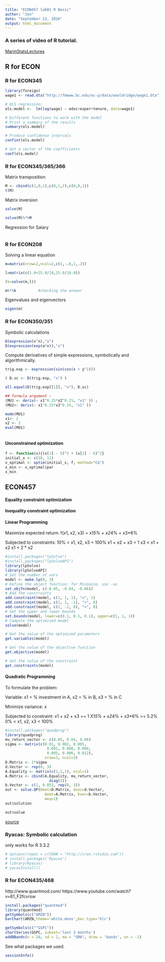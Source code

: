 ```yaml
---
title: "ECON457 lab01 R Basic"
author: "Jon"
date: "September 13, 2016"
output: html_document
---
```



### A series of video of R tutorial. 


[MarinStatsLectures](https://www.youtube.com/user/marinstatlectures/videos)


## R for ECON

### R for ECON345

```r
library(foreign)
wage1 <- read.dta("http://fmwww.bc.edu/ec-p/data/wooldridge/wage1.dta")

# OLS regression:
ols.model <-  lm(log(wage) ~ educ+exper+tenure, data=wage1) 

```

```r
# Different functions to work with the model
# Print a summary of the results
summary(ols.model)

# Produce confidence intervals
confint(ols.model)

# Get a vector of the coefficients
coef(ols.model)
```


### R for ECON345/365/366

Matrix transposition

```r
M <- cbind(c(1,0,1),c(0,1,2),c(0,0,1))
t(M)

```

Matrix inversion

```r
solve(M)

solve(M)%*%M
```


Regression for Salary
```r

```


### R for ECON208

Solving a linear equation
```r
m=matrix(nrow=2,ncol=2,c(1,-.8,1,.2))

l=matrix(c(1.0+25.0/18,25.0/18.0))

(k=solve(m,l))

m%*%k          #checking the answer


```

Eigenvalues and eigenvectors

```r
eigen(m)
```



### R for ECON350/351

Symbolic calculations

```r
D(expression(x^n),"x")
D(expression(exp(a*x)),"x")
```


Compute derivatives of simple expressions, symbolically and algorithmically.


```r
trig.exp <- expression(sin(cos(x + y^2)))

( D.sc <- D(trig.exp, "x") )

all.equal(D(trig.exp[[1]], "x"), D.sc)
```



```r
## formula argument :
(MU1 <- deriv(~ x1^0.25*x2^0.25, "x1" )) ; 
(MU2<- deriv(~ x1^0.25*x2^0.25, "x1" ))

mode(MU1)
x1<- 2
x2 <- 2
eval(MU1)



```



#### Unconstrained optimization

```r
f <- function(x){(x[1] - 5)^2 + (x[2] - 6)^2}
initial_x <- c(10, 11)
x_optimal <- optim(initial_x, f, method="CG")
x_min <- x_optimal$par
x_min
```



## ECON457

#### Equality constraint optimization
#### Inequality constraint optimization
#### Linear Programming


Maximize expected return: f(x1, x2, x3) = x1*5% + x2*4% + x3*6%

Subjected to constraints:
    10% < x1, x2, x3 < 100%
    x1 + x2 + x3 = 1
    x3 < x1 + x2
    x1 < 2 * x2

```r
#install.packages("lpSolve")
#install.packages("lpSolveAPI")
library(lpSolve)
library(lpSolveAPI)
# Set the number of vars
model <- make.lp(0, 3)
# Define the object function: for Minimize, use -ve
set.objfn(model, c(-0.05, -0.04, -0.06))
# Add the constraints
add.constraint(model, c(1, 1, 1), "=", 1)
add.constraint(model, c(1, 1, -1), ">", 0)
add.constraint(model, c(1, -2, 0), "<", 0)
# Set the upper and lower bounds
set.bounds(model, lower=c(0.1, 0.1, 0.1), upper=c(1, 1, 1))
# Compute the optimized model
solve(model)

# Get the value of the optimized parameters
get.variables(model)

# Get the value of the objective function
get.objective(model)

# Get the value of the constraint
get.constraints(model)
```

#### Quadratic Programming


To formulate the problem:

Variable: x1 = % investment in A, x2 = % in B, x3 = % in C

Minimize variance: x

Subjected to constraint:
x1 + x2 + x3 == 1
X1*5% + x2*4% + x3*6% >= 5.2%
0% < x1, x2, x3 < 100%

```r
#install.packages("quadprog")
library(quadprog)
mu_return_vector <- c(0.05, 0.04, 0.06) 
sigma <- matrix(c(0.01, 0.002, 0.005, 
                   0.002, 0.008, 0.006, 
                   0.005, 0.006, 0.012), 
                  nrow=3, ncol=3)
D.Matrix <- 2*sigma
d.Vector <- rep(0, 3)
A.Equality <- matrix(c(1,1,1), ncol=1)
A.Matrix <- cbind(A.Equality, mu_return_vector, 
                    diag(3))
b.Vector <- c(1, 0.052, rep(0, 3))
out <- solve.QP(Dmat=D.Matrix, dvec=d.Vector, 
                  Amat=A.Matrix, bvec=b.Vector, 
                  meq=1)
out$solution

out$value

```


[source][4]

### Ryacas: Symbolic calculation

only works for R 3.3.2

```r
# options(repos = c(CRAN = "http://cran.rstudio.com"))
# install.packages('Ryacas')
# library(Ryacas)
# yacasInstall()
```



### R for ECON435/468

http://www.quantmod.com/
https://www.youtube.com/watch?v=61_F2fcvrsw

```r
install.packages("quantmod")
library(quantmod)
getSymbols(c("AMZN"))
barChart(AMZN,theme='white.mono',bar.type='hlc')

```



```r
getSymbols(c("^GSPC"))
chartSeries(GSPC, subset='last 3 months')
addBBands(n = 20, sd = 2, ma = "SMA", draw = 'bands', on = -1)
```

See what packages we used.

```r
sessionInfo()
```


[1]:http://www.levelbased.com/guides/pokemon-go/pokemon/?q=
[2]: http://www.levelbased.com/static/images/guides/pokemon-go/1/medium/bulbasaur.png "Bulbasaur"
[3]: https://github.com/Eighty20/eighty20.github.io/raw/master/_rmd/Post_data/All_pokemon.csv "Pokeman.csv" 
[4]: http://horicky.blogspot.ca/2013/01/optimization-in-r.html